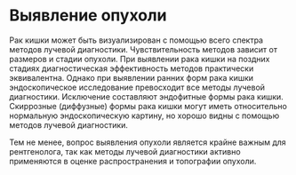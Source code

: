 # Выявление опухоли

Рак кишки может быть визуализирован с помощью всего спектра методов лучевой диагностики. Чувствительность методов зависит от размеров и стадии опухоли. При выявлении рака кишки на поздних стадиях диагностическая эффективность методов практически эквивалентна. Однако при выявлении ранних форм рака кишки эндоскопическое исследование превосходит все методы лучевой диагностики. Исключение составляют эндофитные формы рака кишки. Скиррозные (диффузные) формы рака кишки могут иметь относительно нормальную эндоскопическую картину, но хорошо видны с помощью методов лучевой диагностики.

Тем не менее, вопрос выявления опухоли является крайне важным для рентгенолога, так как методы лучевой диагностики активно применяются в оценке распространения и топографии опухоли.

